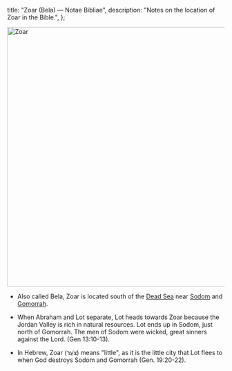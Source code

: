   title: "Zoar (Bela) — Notae Bibliae",
  description: "Notes on the location of Zoar in the Bible.",
};

<Initial text="Zoar (Bela)"/>

<Image
  className="sepia rounded"
  src="/places/zoar.jpg"
  alt="Zoar"
  width="600"
  height="600"
/>

- Also called Bela, Zoar is located south of the [Dead Sea](/places/old-testament/genesis/dead-sea) near [Sodom](/places/old-testament/genesis/sodom) and [Gomorrah](/places/old-testament/genesis/gomorrah).

- When Abraham and Lot separate, Lot heads towards Zoar because the Jordan Valley is rich in natural resources. Lot ends up in Sodom, just north of Gomorrah. The men of Sodom were wicked, great sinners against the Lord. (Gen 13:10-13).

- In Hebrew, Zoar (צֹעַר) means "little", as it is the little city that Lot flees to when God destroys Sodom and Gomorrah (Gen. 19:20-22).
